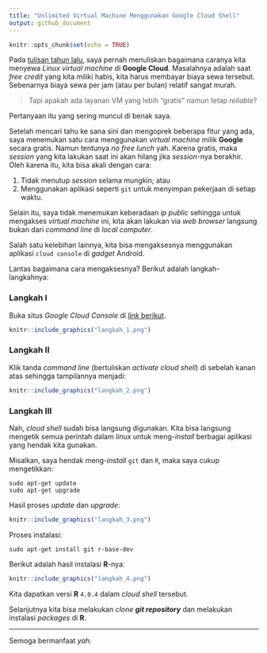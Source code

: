 ```yaml
---
title: "Unlimited Virtual Machine Menggunakan Google Cloud Shell"
output: github_document
---
```


```r
knitr::opts_chunk$set(echo = TRUE)
```

Pada [tulisan tahun lalu](https://ikanx101.com/blog/vm-cloud/), saya pernah menuliskan bagaimana caranya kita menyewa _Linux virtual machine_ di __Google Cloud__. Masalahnya adalah saat _free credit_ yang kita miliki habis, kita harus membayar biaya sewa tersebut. Sebenarnya biaya sewa per jam (atau per bulan) relatif sangat murah.

> Tapi apakah ada layanan VM yang lebih "gratis" namun tetap _reliable_?

Pertanyaan itu yang sering muncul di benak saya.

Setelah mencari tahu ke sana sini dan mengoprek beberapa fitur yang ada, saya menemukan satu cara menggunakan _virtual machine_ milik __Google__ secara gratis. Namun tentunya _no free lunch_ yah. Karena gratis, maka _session_ yang kita lakukan saat ini akan hilang jika _session_-nya berakhir. Oleh karena itu, kita bisa akali dengan cara:

1. Tidak menutup _session_ selama mungkin; atau
1. Menggunakan aplikasi seperti `git` untuk menyimpan pekerjaan di setiap waktu.

Selain itu, saya tidak menemukan keberadaan _ip public_ sehingga untuk mengakses _virtual machine_ ini, kita akan lakukan via _web browser_ langsung bukan dari _command line_ di _local computer_.

Salah satu kelebihan lainnya, kita bisa mengaksesnya menggunakan aplikasi `cloud console` di _gadget_ Android.

Lantas bagaimana cara mengaksesnya? Berikut adalah langkah-langkahnya:

### Langkah I

Buka situs _Google Cloud Console_ di [_link_ berikut](https://console.cloud.google.com/).

```r
knitr::include_graphics("langkah_1.png")
```

### Langkah II

Klik tanda _command line_ (bertuliskan _activate cloud shell_) di sebelah kanan atas sehingga tampilannya menjadi:

```r
knitr::include_graphics("langkah_2.png")
```

### Langkah III

Nah, _cloud shell_ sudah bisa langsung digunakan. Kita bisa langsung mengetik semua perintah dalam _linux_ untuk meng-_install_ berbagai aplikasi yang hendak kita gunakan.

Misalkan, saya hendak meng-_install_ `git` dan `R`, maka saya cukup mengetikkan:

```
sudo apt-get update
sudo apt-get upgrade
```

Hasil proses _update_ dan _upgrade_:

```r
knitr::include_graphics("langkah_3.png")
```

Proses instalasi:

```
sudo apt-get install git r-base-dev
```

Berikut adalah hasil instalasi __R__-nya:

```r
knitr::include_graphics("langkah_4.png")
```

Kita dapatkan versi __R__ `4.0.4` dalam _cloud shell_ tersebut.

Selanjutnya kita bisa melakukan _clone_  ___git repository___ dan melakukan instalasi _packages_ di __R__.

---

Semoga bermanfaat _yah_.